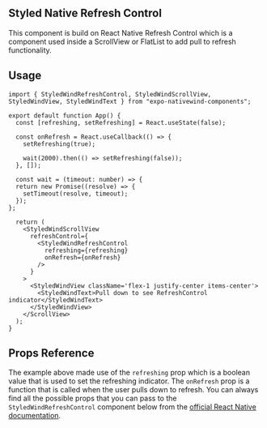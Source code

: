 ## Styled Native Refresh Control

This component is build on React Native Refresh Control which is a component used inside a ScrollView or FlatList to add pull to refresh functionality.

## Usage

```tsx filename="App.tsx" showLineNumbers copy
import { StyledWindRefreshControl, StyledWindScrollView, StyledWindView, StyledWindText } from "expo-nativewind-components";

export default function App() {
  const [refreshing, setRefreshing] = React.useState(false);

  const onRefresh = React.useCallback(() => {
    setRefreshing(true);

    wait(2000).then(() => setRefreshing(false));
  }, []);

  const wait = (timeout: number) => {
  return new Promise((resolve) => {
    setTimeout(resolve, timeout);
  });
};

  return (
    <StyledWindScrollView
      refreshControl={
        <StyledWindRefreshControl
          refreshing={refreshing}
          onRefresh={onRefresh}
        />
      }
    >
      <StyledWindView className='flex-1 justify-center items-center'>
        <StyledWindText>Pull down to see RefreshControl indicator</StyledWindText>
      </StyledWindView>
    </ScrollView>
  );
}

```

## Props Reference

The example above made use of the `refreshing` prop which is a boolean value that is used to set the refreshing indicator. The `onRefresh` prop is a function that is called when the user pulls down to refresh. You can always find all the possible props that you can pass to the `StyledWindRefreshControl` component below from the [official React Native documentation](https://reactnative.dev/docs/refreshcontrol#props).